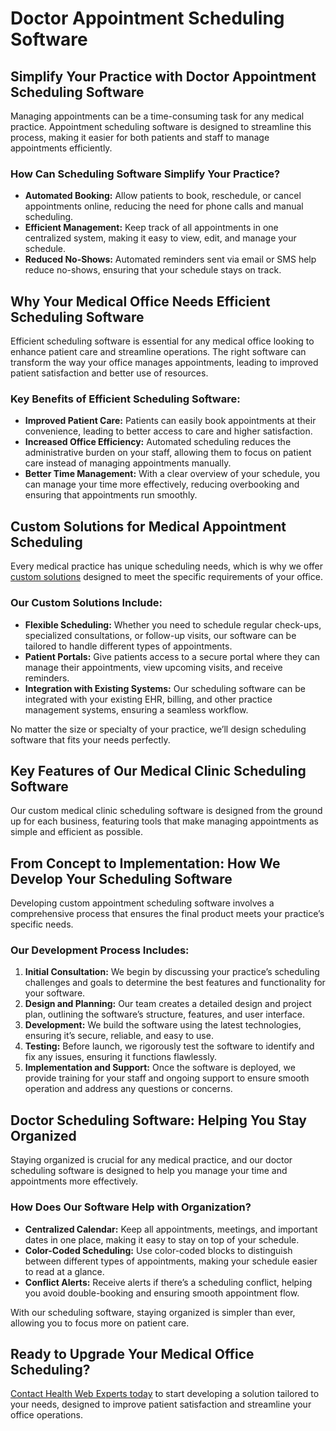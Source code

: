 # Doctor Appointment Scheduling Software

## Simplify Your Practice with Doctor Appointment Scheduling Software

<div className="custom-border">
Managing appointments can be a time-consuming task for any medical practice. Appointment scheduling software is designed to streamline this process, making it easier for both patients and staff to manage appointments efficiently.
</div>


### How Can Scheduling Software Simplify Your Practice?

- **Automated Booking:** Allow patients to book, reschedule, or cancel appointments online, reducing the need for phone calls and manual scheduling.
- **Efficient Management:** Keep track of all appointments in one centralized system, making it easy to view, edit, and manage your schedule.
- **Reduced No-Shows:** Automated reminders sent via email or SMS help reduce no-shows, ensuring that your schedule stays on track.


## Why Your Medical Office Needs Efficient Scheduling Software

<div className="custom-border">
Efficient scheduling software is essential for any medical office looking to enhance patient care and streamline operations. The right software can transform the way your office manages appointments, leading to improved patient satisfaction and better use of resources.
</div>



### Key Benefits of Efficient Scheduling Software:

- **Improved Patient Care:** Patients can easily book appointments at their convenience, leading to better access to care and higher satisfaction.
- **Increased Office Efficiency:** Automated scheduling reduces the administrative burden on your staff, allowing them to focus on patient care instead of managing appointments manually.
- **Better Time Management:** With a clear overview of your schedule, you can manage your time more effectively, reducing overbooking and ensuring that appointments run smoothly.


## Custom Solutions for Medical Appointment Scheduling

Every medical practice has unique scheduling needs, which is why we offer [custom solutions](https://www.healthwebexperts.com/services/custom-website) designed to meet the specific requirements of your office.

### Our Custom Solutions Include:

- **Flexible Scheduling:** Whether you need to schedule regular check-ups, specialized consultations, or follow-up visits, our software can be tailored to handle different types of appointments.
- **Patient Portals:** Give patients access to a secure portal where they can manage their appointments, view upcoming visits, and receive reminders.
- **Integration with Existing Systems:** Our scheduling software can be integrated with your existing EHR, billing, and other practice management systems, ensuring a seamless workflow.


<div className="custom-border">
No matter the size or specialty of your practice, we’ll design scheduling software that fits your needs perfectly.
</div>


## Key Features of Our Medical Clinic Scheduling Software

Our custom medical clinic scheduling software is designed from the ground up for each business, featuring tools that make managing appointments as simple and efficient as possible.


## From Concept to Implementation: How We Develop Your Scheduling Software

Developing custom appointment scheduling software involves a comprehensive process that ensures the final product meets your practice’s specific needs.

### Our Development Process Includes:

1. **Initial Consultation:** We begin by discussing your practice’s scheduling challenges and goals to determine the best features and functionality for your software.
2. **Design and Planning:** Our team creates a detailed design and project plan, outlining the software’s structure, features, and user interface.
3. **Development:** We build the software using the latest technologies, ensuring it’s secure, reliable, and easy to use.
4. **Testing:** Before launch, we rigorously test the software to identify and fix any issues, ensuring it functions flawlessly.
5. **Implementation and Support:** Once the software is deployed, we provide training for your staff and ongoing support to ensure smooth operation and address any questions or concerns.


## Doctor Scheduling Software: Helping You Stay Organized
<div className="custom-border">
Staying organized is crucial for any medical practice, and our doctor scheduling software is designed to help you manage your time and appointments more effectively.
</div>



### How Does Our Software Help with Organization?

- **Centralized Calendar:** Keep all appointments, meetings, and important dates in one place, making it easy to stay on top of your schedule.
- **Color-Coded Scheduling:** Use color-coded blocks to distinguish between different types of appointments, making your schedule easier to read at a glance.
- **Conflict Alerts:** Receive alerts if there’s a scheduling conflict, helping you avoid double-booking and ensuring smooth appointment flow.

With our scheduling software, staying organized is simpler than ever, allowing you to focus more on patient care.


## Ready to Upgrade Your Medical Office Scheduling?

[Contact Health Web Experts today](https://www.healthwebexperts.com/contact) to start developing a solution tailored to your needs, designed to improve patient satisfaction and streamline your office operations.
